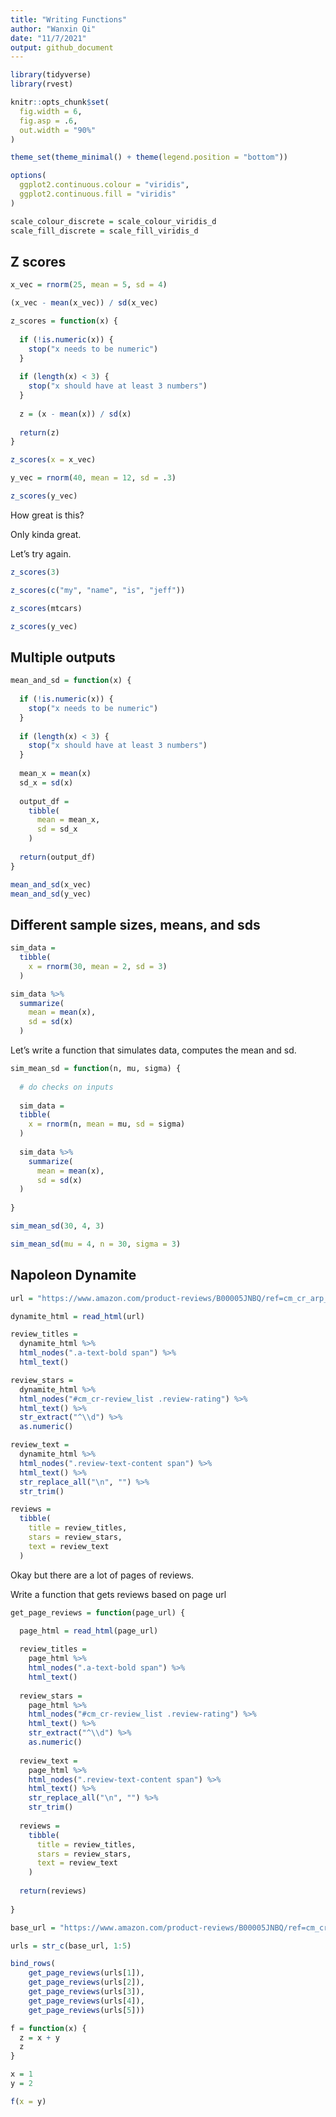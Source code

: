 ```yaml
---
title: "Writing Functions"
author: "Wanxin Qi"
date: "11/7/2021"
output: github_document
---
```


```r
library(tidyverse)
library(rvest)

knitr::opts_chunk$set(
  fig.width = 6,
  fig.asp = .6,
  out.width = "90%"
)

theme_set(theme_minimal() + theme(legend.position = "bottom"))

options(
  ggplot2.continuous.colour = "viridis",
  ggplot2.continuous.fill = "viridis"
)

scale_colour_discrete = scale_colour_viridis_d
scale_fill_discrete = scale_fill_viridis_d
```

## Z scores

```r
x_vec = rnorm(25, mean = 5, sd = 4)

(x_vec - mean(x_vec)) / sd(x_vec)

z_scores = function(x) {
  
  if (!is.numeric(x)) {
    stop("x needs to be numeric")
  }
  
  if (length(x) < 3) {
    stop("x should have at least 3 numbers")
  }
  
  z = (x - mean(x)) / sd(x)
  
  return(z)
}

z_scores(x = x_vec)

y_vec = rnorm(40, mean = 12, sd = .3)

z_scores(y_vec)
```

How great is this?

Only kinda great.

Let's try again.

```r
z_scores(3)

z_scores(c("my", "name", "is", "jeff"))

z_scores(mtcars)

z_scores(y_vec)
```


## Multiple outputs

```r
mean_and_sd = function(x) {
  
  if (!is.numeric(x)) {
    stop("x needs to be numeric")
  }
  
  if (length(x) < 3) {
    stop("x should have at least 3 numbers")
  }
  
  mean_x = mean(x)
  sd_x = sd(x)
  
  output_df =
    tibble(
      mean = mean_x,
      sd = sd_x
    )
  
  return(output_df)
}

mean_and_sd(x_vec)
mean_and_sd(y_vec)
```


## Different sample sizes, means, and sds

```r
sim_data =
  tibble(
    x = rnorm(30, mean = 2, sd = 3)
  )

sim_data %>%
  summarize(
    mean = mean(x),
    sd = sd(x)
  )
```

Let's write a function that simulates data, computes the mean and sd.

```r
sim_mean_sd = function(n, mu, sigma) {
  
  # do checks on inputs
  
  sim_data =
  tibble(
    x = rnorm(n, mean = mu, sd = sigma)
  )
  
  sim_data %>%
    summarize(
      mean = mean(x),
      sd = sd(x)
  )
  
}

sim_mean_sd(30, 4, 3)

sim_mean_sd(mu = 4, n = 30, sigma = 3)
```


## Napoleon Dynamite

```r
url = "https://www.amazon.com/product-reviews/B00005JNBQ/ref=cm_cr_arp_d_viewopt_rvwer?ie=UTF8&reviewerType=avp_only_reviews&sortBy=recent&pageNumber=1"

dynamite_html = read_html(url)

review_titles = 
  dynamite_html %>%
  html_nodes(".a-text-bold span") %>%
  html_text()

review_stars = 
  dynamite_html %>%
  html_nodes("#cm_cr-review_list .review-rating") %>%
  html_text() %>%
  str_extract("^\\d") %>%
  as.numeric()

review_text = 
  dynamite_html %>%
  html_nodes(".review-text-content span") %>%
  html_text() %>% 
  str_replace_all("\n", "") %>% 
  str_trim()

reviews = 
  tibble(
    title = review_titles,
    stars = review_stars,
    text = review_text
  )
```

Okay but there are a lot of pages of reviews.

Write a function that gets reviews based on page url

```r
get_page_reviews = function(page_url) {
  
  page_html = read_html(page_url)

  review_titles = 
    page_html %>%
    html_nodes(".a-text-bold span") %>%
    html_text()
  
  review_stars = 
    page_html %>%
    html_nodes("#cm_cr-review_list .review-rating") %>%
    html_text() %>%
    str_extract("^\\d") %>%
    as.numeric()
  
  review_text = 
    page_html %>%
    html_nodes(".review-text-content span") %>%
    html_text() %>% 
    str_replace_all("\n", "") %>% 
    str_trim()
  
  reviews = 
    tibble(
      title = review_titles,
      stars = review_stars,
      text = review_text
    )
  
  return(reviews)
  
}

base_url = "https://www.amazon.com/product-reviews/B00005JNBQ/ref=cm_cr_arp_d_viewopt_rvwer?ie=UTF8&reviewerType=avp_only_reviews&sortBy=recent&pageNumber="

urls = str_c(base_url, 1:5)

bind_rows(
    get_page_reviews(urls[1]),
    get_page_reviews(urls[2]),
    get_page_reviews(urls[3]),
    get_page_reviews(urls[4]),
    get_page_reviews(urls[5]))
```

```r
f = function(x) {
  z = x + y
  z
}

x = 1
y = 2

f(x = y)
```


